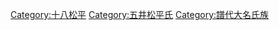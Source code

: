 [[Category:十八松平|Category:十八松平]]
[[Category:五井松平氏|Category:五井松平氏]]
[[Category:譜代大名氏族|Category:譜代大名氏族]]